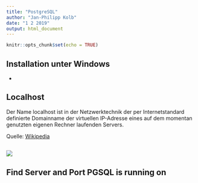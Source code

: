 ```yaml
---
title: "PostgreSQL"
author: "Jan-Philipp Kolb"
date: "1 2 2019"
output: html_document
---
```


```r
knitr::opts_chunk$set(echo = TRUE)
```

## Installation unter Windows

- [](https://www.postgresql.org/download/windows/)


## Localhost

Der Name localhost ist in der Netzwerktechnik der per Internetstandard definierte Domainname der virtuellen IP-Adresse eines auf dem momentan genutzten eigenen Rechner laufenden Servers.


Quelle: [Wikipedia](https://de.wikipedia.org/wiki/Localhost)


## 

![](figure/pgsql_localhost.PNG)

## Find Server and Port PGSQL is running on